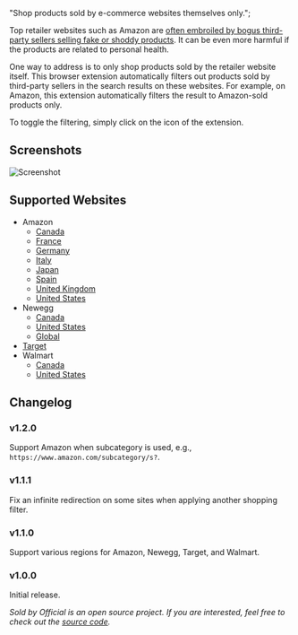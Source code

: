   "Shop products sold by e-commerce websites themselves only.";

Top retailer websites such as Amazon are [often embroiled by bogus third-party
sellers selling fake or shoddy
products](https://www.wired.com/story/how-shop-safe-amazon/). It can be even
more harmful if the products are related to personal health.

One way to address is to only shop products sold by the retailer website itself.
This browser extension automatically filters out products sold by third-party
sellers in the search results on these websites. For example, on Amazon, this
extension automatically filters the result to Amazon-sold products only.

To toggle the filtering, simply click on the icon of the extension.

## Screenshots

![Screenshot](./images/screenshot.png)

## Supported Websites

- Amazon
  - [Canada](https://amazon.ca)
  - [France](https://amazon.fr)
  - [Germany](https://amazon.de)
  - [Italy](https://amazon.it)
  - [Japan](https://amazon.co.jp)
  - [Spain](https://amazon.es)
  - [United Kingdom](https://amazon.co.uk)
  - [United States](https://Amazon.com)
- Newegg
  - [Canada](https://newegg.ca)
  - [United States](https://newegg.com)
  - [Global](https://secure.m.newegg.com/myaccount/changecountry)
- [Target](https://www.target.com)
- Walmart
  - [Canada](https://walmart.ca)
  - [United States](https://walmart.com)

## Changelog

### v1.2.0

Support Amazon when subcategory is used, e.g., `https://www.amazon.com/subcategory/s?`.

### v1.1.1

Fix an infinite redirection on some sites when applying another shopping filter.

### v1.1.0

Support various regions for Amazon, Newegg, Target, and Walmart.

### v1.0.0

Initial release.

_Sold by Official is an open source project. If you are interested, feel free to
check out the [source code](https://github.com/8hobbies/sold-by-official)._
